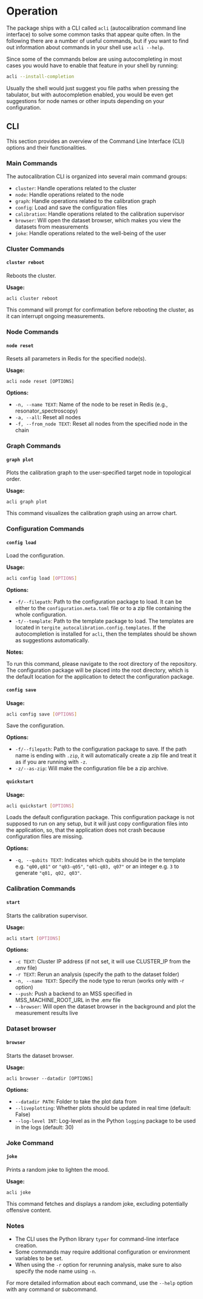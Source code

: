 # Operation

The package ships with a CLI called `acli` (autocalibration command line interface) to solve some common tasks that
appear quite often.
In the following there are a number of useful commands, but if you want to find out information about commands in your
shell use `acli --help`.

Since some of the commands below are using autocompleting in most cases you would have to enable that feature in your
shell by running:

```bash
acli --install-completion
```

Usually the shell would just suggest you file paths when pressing the tabulator, but with autocompletion enabled, you
would be even get suggestions for node names or other inputs depending on your configuration.

## CLI ##

This section provides an overview of the Command Line Interface (CLI) options and their functionalities.

### Main Commands ###

The autocalibration CLI is organized into several main command groups:

- `cluster`: Handle operations related to the cluster
- `node`: Handle operations related to the node
- `graph`: Handle operations related to the calibration graph
- `config`: Load and save the configuration files
- `calibration`: Handle operations related to the calibration supervisor
- `browser`: Will open the dataset browser, which makes you view the datasets from measurements
- `joke`: Handle operations related to the well-being of the user

### Cluster Commands ###

#### `cluster reboot` ####

Reboots the cluster.

**Usage:**

```
acli cluster reboot
```

This command will prompt for confirmation before rebooting the cluster, as it can interrupt ongoing measurements.

### Node Commands ###

#### `node reset` ####

Resets all parameters in Redis for the specified node(s).

**Usage:**

```
acli node reset [OPTIONS]
```

**Options:**

- `-n, --name TEXT`: Name of the node to be reset in Redis (e.g., resonator_spectroscopy)
- `-a, --all`: Reset all nodes
- `-f, --from_node TEXT`: Reset all nodes from the specified node in the chain


### Graph Commands ###

#### `graph plot` ####

Plots the calibration graph to the user-specified target node in topological order.

**Usage:**

```
acli graph plot
```

This command visualizes the calibration graph using an arrow chart.

### Configuration Commands

#### `config load`

Load the configuration.

**Usage:**

```bash
acli config load [OPTIONS]
```

**Options:**

- `-f/--filepath`: Path to the configuration package to load. It can be either to the `configuration.meta.toml`
  file or to a zip file containing the whole configuration.
- `-t/--template`: Path to the template package to load. The templates are located in
  `tergite_autocalibration.config.templates`. If the autocompletion is installed for `acli`, then the templates should
  be shown as suggestions automatically.

**Notes:**

To run this command, please navigate to the root directory of the repository.
The configuration package will be placed into the root directory, which is the default location for the application to
detect the configuration package.

#### `config save`

**Usage:**

```bash
acli config save [OPTIONS]
```

Save the configuration.

**Options:**

- `-f/--filepath`: Path to the configuration package to save. If the path name is ending with `.zip`, it will
  automatically create a zip file and treat it as if you are running with `-z`.
- `-z/--as-zip`: Will make the configuration file be a zip archive.

#### `quickstart`

**Usage:**

```bash
acli quickstart [OPTIONS]
```

Loads the default configuration package. This configuration package is not supposed to run on any setup, but it will
just copy configuration files into the application, so, that the application does not crash because configuration files
are missing.

**Options:**

- `-q, --qubits TEXT`: Indicates which qubits should be in the template e.g. `"q00,q01"` or `"q03-q05"`, `"q01-q03, q07"` or an integer e.g. `3` to generate `"q01, q02, q03"`.


### Calibration Commands

#### `start`

Starts the calibration supervisor.

**Usage:**

```bash
acli start [OPTIONS]
```

**Options:**

- `-c TEXT`: Cluster IP address (if not set, it will use CLUSTER_IP from the .env file)
- `-r TEXT`: Rerun an analysis (specify the path to the dataset folder)
- `-n, --name TEXT`: Specify the node type to rerun (works only with -r option)
- `--push`: Push a backend to an MSS specified in MSS_MACHINE_ROOT_URL in the .env file
- `--browser`: Will open the dataset browser in the background and plot the measurement results live

### Dataset browser ###

#### `browser` ####

Starts the dataset browser.

**Usage:**

```
acli browser --datadir [OPTIONS]
```

**Options:**

- `--datadir PATH`: Folder to take the plot data from
- `--liveplotting`: Whether plots should be updated in real time (default: False)
- `--log-level INT`: Log-level as in the Python `logging` package to be used in the logs (default: 30)

### Joke Command ###

#### `joke` ####

Prints a random joke to lighten the mood.

**Usage:**

```
acli joke
```

This command fetches and displays a random joke, excluding potentially offensive content.

### Notes ###

- The CLI uses the Python library `typer` for command-line interface creation.
- Some commands may require additional configuration or environment variables to be set.
- When using the `-r` option for rerunning analysis, make sure to also specify the node name using `-n`.

For more detailed information about each command, use the `--help` option with any command or subcommand.

